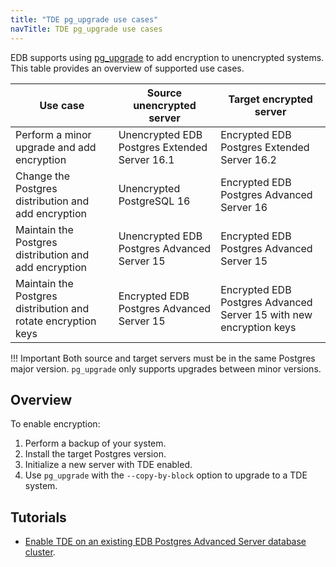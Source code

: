 ```yaml
---
title: "TDE pg_upgrade use cases"
navTitle: TDE pg_upgrade use cases
---
```


EDB supports using [pg_upgrade](/pg_upgrade_arguments) to add encryption to unencrypted systems. 
This table provides an overview of supported use cases.

| Use case                                                      | Source unencrypted server                     | Target encrypted server                                            |
|---------------------------------------------------------------|-----------------------------------------------|--------------------------------------------------------------------|
| Perform a minor upgrade and add encryption                    | Unencrypted EDB Postgres Extended Server 16.1 | Encrypted EDB Postgres Extended Server 16.2                        |
| Change the Postgres distribution and add encryption           | Unencrypted PostgreSQL 16                     | Encrypted EDB Postgres Advanced Server 16                          |
| Maintain the Postgres distribution and add encryption         | Unencrypted EDB Postgres Advanced Server 15   | Encrypted EDB Postgres Advanced Server 15                          |
| Maintain the Postgres distribution and rotate encryption keys | Encrypted EDB Postgres Advanced Server 15     | Encrypted EDB Postgres Advanced Server 15 with new encryption keys |

!!! Important
    Both source and target servers must be in the same Postgres major version. `pg_upgrade` only supports upgrades between minor versions.

## Overview 

To enable encryption:

1. Perform a backup of your system. 
1. Install the target Postgres version. 
1. Initialize a new server with TDE enabled. 
1. Use `pg_upgrade` with the `--copy-by-block` option to upgrade to a TDE system.

## Tutorials 

* [Enable TDE on an existing EDB Postgres Advanced Server database cluster](/enabling_tde_epas).